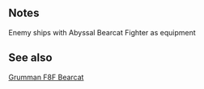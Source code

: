 {{EnemyEquipmentInfoKai|Abyssal Bearcat Fighter}}

==Notes==
<categorytree mode=pages depth=0>Enemy ships with Abyssal Bearcat Fighter as equipment</categorytree>
==See also==
[[wikipedia:Grumman F8F Bearcat|Grumman F8F Bearcat]]
{{EnemyEquipmentList}}